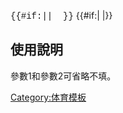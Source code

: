 <span style="font-family: courier">{{#if:{{{1}}}|{{{1}}}|&nbsp;&nbsp;}}</span> {{#if:{{{2|}}}|{{flagicon|{{{2|}}}}} |}} {{nowrap|{{{3}}} }}<noinclude>

==使用說明==
參數1和參數2可省略不填。

[[Category:体育模板]]</noinclude>